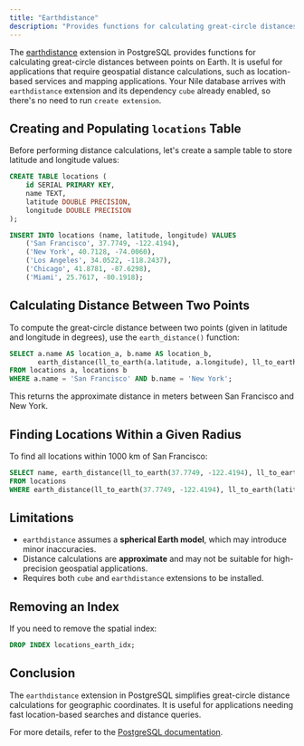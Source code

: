 ```yaml
---
title: "Earthdistance"
description: "Provides functions for calculating great-circle distances between points on Earth."
---
```


The [earthdistance](https://www.postgresql.org/docs/current/earthdistance.html) extension in PostgreSQL provides functions for calculating great-circle distances between points on Earth. It is useful for applications that require geospatial distance calculations, such as location-based services and mapping applications.
Your Nile database arrives with `earthdistance` extension and its dependency `cube` already enabled, so there's no need to run `create extension`.

## Creating and Populating `locations` Table
Before performing distance calculations, let's create a sample table to store latitude and longitude values:

```sql
CREATE TABLE locations (
    id SERIAL PRIMARY KEY,
    name TEXT,
    latitude DOUBLE PRECISION,
    longitude DOUBLE PRECISION
);

INSERT INTO locations (name, latitude, longitude) VALUES
    ('San Francisco', 37.7749, -122.4194),
    ('New York', 40.7128, -74.0060),
    ('Los Angeles', 34.0522, -118.2437),
    ('Chicago', 41.8781, -87.6298),
    ('Miami', 25.7617, -80.1918);
```

## Calculating Distance Between Two Points
To compute the great-circle distance between two points (given in latitude and longitude in degrees), use the `earth_distance()` function:

```sql
SELECT a.name AS location_a, b.name AS location_b, 
       earth_distance(ll_to_earth(a.latitude, a.longitude), ll_to_earth(b.latitude, b.longitude)) AS distance_meters
FROM locations a, locations b
WHERE a.name = 'San Francisco' AND b.name = 'New York';
```

This returns the approximate distance in meters between San Francisco and New York.

## Finding Locations Within a Given Radius
To find all locations within 1000 km of San Francisco:

```sql
SELECT name, earth_distance(ll_to_earth(37.7749, -122.4194), ll_to_earth(latitude, longitude)) AS distance_meters
FROM locations
WHERE earth_distance(ll_to_earth(37.7749, -122.4194), ll_to_earth(latitude, longitude)) < 1000000;
```

## Limitations
- `earthdistance` assumes a **spherical Earth model**, which may introduce minor inaccuracies.
- Distance calculations are **approximate** and may not be suitable for high-precision geospatial applications.
- Requires both `cube` and `earthdistance` extensions to be installed.

## Removing an Index
If you need to remove the spatial index:

```sql
DROP INDEX locations_earth_idx;
```

## Conclusion
The `earthdistance` extension in PostgreSQL simplifies great-circle distance calculations for geographic coordinates. It is useful for applications needing fast location-based searches and distance queries.

For more details, refer to the [PostgreSQL documentation](https://www.postgresql.org/docs/current/earthdistance.html).
